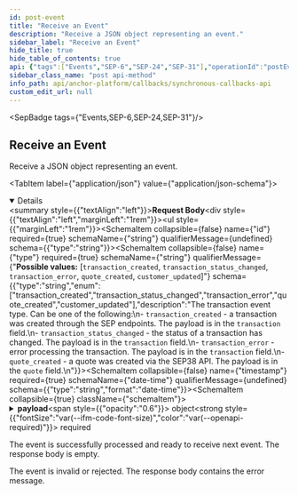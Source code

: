```yaml
---
id: post-event
title: "Receive an Event"
description: "Receive a JSON object representing an event."
sidebar_label: "Receive an Event"
hide_title: true
hide_table_of_contents: true
api: {"tags":["Events","SEP-6","SEP-24","SEP-31"],"operationId":"postEvent","description":"Receive a JSON object representing an event.\n","requestBody":{"content":{"application/json":{"schema":{"type":"object","properties":{"id":{"type":"string"},"type":{"type":"string","enum":["transaction_created","transaction_status_changed","transaction_error","quote_created","customer_updated"],"description":"The transaction event type. Can be one of the following:\n- `transaction_created` - a transaction was created through the SEP endpoints. The payload is in the `transaction` field.\n- `transaction_status_changed` - the status of a transaction has changed. The payload is in the `transaction` field.\n- `transaction_error` - error processing the transaction. The payload is in the `transaction` field.\n- `quote_created` - a quote was created via the SEP38 API. The payload is in the `quote` field.\n"},"timestamp":{"type":"string","format":"date-time"},"payload":{"type":"object","properties":{"transaction":{"oneOf":[{"type":"object","required":["id","sep","kind","status","amount_expected","destination_account","started_at"],"properties":{"id":{"type":"string"},"sep":{"type":"string","enum":["24"]},"kind":{"type":"string","enum":["deposit","withdrawal"]},"status":{"type":"string","description":"Possible status value for SEP-24 transactions","enum":["incomplete","completed","refunded","expired","error","pending_stellar","pending_external","pending_user_transfer_start","pending_user_transfer_complete","pending_anchor","pending_trust","pending_user","no_market","too_small","too_large"],"title":"StatusSEP24"},"amount_expected":{"type":"object","required":["amount","asset"],"properties":{"amount":{"type":"string"},"asset":{"type":"string"}},"title":"Amount"},"amount_in":{"type":"object","required":["amount","asset"],"properties":{"amount":{"type":"string"},"asset":{"type":"string"}},"title":"Amount"},"amount_out":{"type":"object","required":["amount","asset"],"properties":{"amount":{"type":"string"},"asset":{"type":"string"}},"title":"Amount"},"amount_fee":{"type":"object","required":["amount","asset"],"properties":{"amount":{"type":"string"},"asset":{"type":"string"}},"title":"Amount"},"quote_id":{"type":"string"},"started_at":{"type":"string","format":"date-time"},"updated_at":{"type":"string","format":"date-time"},"completed_at":{"type":"string","format":"date-time"},"transfer_received_at":{"type":"string","format":"date-time"},"message":{"type":"string"},"refunds":{"type":"object","properties":{"amount_refunded":{"type":"object","required":["amount","asset"],"properties":{"amount":{"type":"string"},"asset":{"type":"string"}},"title":"Amount"},"amount_fee":{"type":"object","required":["amount","asset"],"properties":{"amount":{"type":"string"},"asset":{"type":"string"}},"title":"Amount"},"payments":{"type":"array","items":{"type":"object","properties":{"id":{"type":"string"},"id_type":{"type":"string","enum":["stellar","external"]},"amount":{"type":"object","required":["amount","asset"],"properties":{"amount":{"type":"string"},"asset":{"type":"string"}},"title":"Amount"},"fee":{"type":"object","required":["amount","asset"],"properties":{"amount":{"type":"string"},"asset":{"type":"string"}},"title":"Amount"},"requested_at":{"type":"string","format":"date-time"},"refunded_at":{"type":"string","format":"date-time"}}}}},"title":"Refunds"},"stellar_transactions":{"type":"array","items":{"type":"object","required":["id","created_at","envelope","payments"],"properties":{"id":{"type":"string","description":"The ID of the transaction in the Stellar network."},"memo":{"type":"string","description":"The memo of the transaction in the Stellar network."},"memo_type":{"type":"string","description":"The memo type of the transaction in the Stellar network. Should be present if memo is not null.","enum":["text","hash","id"]},"created_at":{"type":"string","format":"date-time","description":"The time the transaction was registered in the Stellar network."},"envelope":{"type":"string","description":"The transaction envelope, containing all the transaction information."},"payments":{"type":"array","items":{"type":"object","required":["id","payment_type","source_account","destination_account","amount"],"properties":{"id":{"type":"string","description":"The ID of the payment in the Stellar Network."},"payment_type":{"type":"string","description":"The type of payment in the Stellar Network.","enum":["payment","path_payment"],"default":"payment"},"source_account":{"type":"string","description":"The account being debited in the Stellar Network."},"destination_account":{"type":"string","description":"The account being credited in the Stellar Network."},"amount":{"type":"object","required":["amount","asset"],"properties":{"amount":{"type":"string"},"asset":{"type":"string"}},"title":"Amount"}}}}},"title":"StellarTransaction"}},"source_account":{"type":"string"},"destination_account":{"type":"string"},"external_transaction_id":{"type":"string"},"memo":{"type":"string"},"memo_type":{"type":"string","description":"The memo type of the transaction in the Stellar network. Should be present if memo is not null.","enum":["text id hash"],"title":"MemoType"},"refund_memo":{"description":"if provided, this memo should be used for refund transactions","type":"string"},"refund_memo_type":{"type":"string","description":"The memo type of the transaction in the Stellar network. Should be present if memo is not null.","enum":["text id hash"],"title":"MemoType"}},"title":"TransactionSEP24"},{"type":"object","required":["id","sep","kind","status","started_at"],"properties":{"id":{"type":"string"},"sep":{"type":"string","enum":["31"]},"kind":{"type":"string","enum":["receive"]},"status":{"type":"string","description":"Possible status value for SEP-31 transactions","enum":["incomplete","completed","refunded","expired","error","pending_stellar","pending_external","pending_sender","pending_receiver","pending_transaction_info_update","pending_customer_info_update"],"title":"StatusSEP31"},"amount_expected":{"type":"object","required":["amount","asset"],"properties":{"amount":{"type":"string"},"asset":{"type":"string"}},"title":"Amount"},"amount_in":{"type":"object","required":["amount","asset"],"properties":{"amount":{"type":"string"},"asset":{"type":"string"}},"title":"Amount"},"amount_out":{"type":"object","required":["amount","asset"],"properties":{"amount":{"type":"string"},"asset":{"type":"string"}},"title":"Amount"},"amount_fee":{"type":"object","required":["amount","asset"],"properties":{"amount":{"type":"string"},"asset":{"type":"string"}},"title":"Amount"},"quote_id":{"type":"string"},"started_at":{"type":"string","format":"date-time"},"updated_at":{"type":"string","format":"date-time"},"completed_at":{"type":"string","format":"date-time"},"transfer_received_at":{"type":"string","format":"date-time"},"message":{"type":"string"},"refunds":{"type":"object","properties":{"amount_refunded":{"type":"object","required":["amount","asset"],"properties":{"amount":{"type":"string"},"asset":{"type":"string"}},"title":"Amount"},"amount_fee":{"type":"object","required":["amount","asset"],"properties":{"amount":{"type":"string"},"asset":{"type":"string"}},"title":"Amount"},"payments":{"type":"array","items":{"type":"object","properties":{"id":{"type":"string"},"id_type":{"type":"string","enum":["stellar","external"]},"amount":{"type":"object","required":["amount","asset"],"properties":{"amount":{"type":"string"},"asset":{"type":"string"}},"title":"Amount"},"fee":{"type":"object","required":["amount","asset"],"properties":{"amount":{"type":"string"},"asset":{"type":"string"}},"title":"Amount"},"requested_at":{"type":"string","format":"date-time"},"refunded_at":{"type":"string","format":"date-time"}}}}},"title":"Refunds"},"stellar_transactions":{"type":"array","items":{"type":"object","required":["id","created_at","envelope","payments"],"properties":{"id":{"type":"string","description":"The ID of the transaction in the Stellar network."},"memo":{"type":"string","description":"The memo of the transaction in the Stellar network."},"memo_type":{"type":"string","description":"The memo type of the transaction in the Stellar network. Should be present if memo is not null.","enum":["text","hash","id"]},"created_at":{"type":"string","format":"date-time","description":"The time the transaction was registered in the Stellar network."},"envelope":{"type":"string","description":"The transaction envelope, containing all the transaction information."},"payments":{"type":"array","items":{"type":"object","required":["id","payment_type","source_account","destination_account","amount"],"properties":{"id":{"type":"string","description":"The ID of the payment in the Stellar Network."},"payment_type":{"type":"string","description":"The type of payment in the Stellar Network.","enum":["payment","path_payment"],"default":"payment"},"source_account":{"type":"string","description":"The account being debited in the Stellar Network."},"destination_account":{"type":"string","description":"The account being credited in the Stellar Network."},"amount":{"type":"object","required":["amount","asset"],"properties":{"amount":{"type":"string"},"asset":{"type":"string"}},"title":"Amount"}}}}},"title":"StellarTransaction"}},"external_transaction_id":{"type":"string"},"customers":{"type":"object","description":"The Identification info of the sending and receiving customers. If they were created through [SEP-12](https://stellar.org/protocol/sep-12),\nthis object should contain the SEP-12 customer `id`. Otherwise, the `account` address of the customer.\n","properties":{"sender":{"type":"object","description":"StellarId's are objects that identify end-users and SEP-31 Sending Anchors, but not SEP-31 Receiving Anchors.\n\nFor a SEP-12 customer, the `id` field should be sufficient to fully identify the customer in the business' Backend.\n\nFor a SEP-31 Sending Anchor, the `account` and `memo` fields should be used.\n\nFor a SEP-6 Anchor, the `account` and `memo` fields should be used.\n","properties":{"id":{"type":"string","description":"The `id` of the customer registered through SEP-12."},"account":{"type":"string","description":"Either the Stellar account or Muxed account address of the on-chain entity."},"memo":{"type":"string","description":"The memo value identifying a customer with a shared account, where the shared account is `account`."}},"title":"StellarId"},"receiver":{"type":"object","description":"StellarId's are objects that identify end-users and SEP-31 Sending Anchors, but not SEP-31 Receiving Anchors.\n\nFor a SEP-12 customer, the `id` field should be sufficient to fully identify the customer in the business' Backend.\n\nFor a SEP-31 Sending Anchor, the `account` and `memo` fields should be used.\n\nFor a SEP-6 Anchor, the `account` and `memo` fields should be used.\n","properties":{"id":{"type":"string","description":"The `id` of the customer registered through SEP-12."},"account":{"type":"string","description":"Either the Stellar account or Muxed account address of the on-chain entity."},"memo":{"type":"string","description":"The memo value identifying a customer with a shared account, where the shared account is `account`."}},"title":"StellarId"}}},"creator":{"type":"object","description":"StellarId's are objects that identify end-users and SEP-31 Sending Anchors, but not SEP-31 Receiving Anchors.\n\nFor a SEP-12 customer, the `id` field should be sufficient to fully identify the customer in the business' Backend.\n\nFor a SEP-31 Sending Anchor, the `account` and `memo` fields should be used.\n\nFor a SEP-6 Anchor, the `account` and `memo` fields should be used.\n","properties":{"id":{"type":"string","description":"The `id` of the customer registered through SEP-12."},"account":{"type":"string","description":"Either the Stellar account or Muxed account address of the on-chain entity."},"memo":{"type":"string","description":"The memo value identifying a customer with a shared account, where the shared account is `account`."}},"title":"StellarId"}},"title":"TransactionSEP31"}]},"quote":{"type":"object","properties":{"id":{"type":"string"},"sell_amount":{"type":"string"},"sell_asset":{"type":"string"},"buy_amount":{"type":"string"},"buy_asset":{"type":"string"},"expires_at":{"type":"string","format":"date-time"},"price":{"type":"string"},"total_price":{"type":"string"},"creator":{"type":"object","description":"StellarId's are objects that identify end-users and SEP-31 Sending Anchors, but not SEP-31 Receiving Anchors.\n\nFor a SEP-12 customer, the `id` field should be sufficient to fully identify the customer in the business' Backend.\n\nFor a SEP-31 Sending Anchor, the `account` and `memo` fields should be used.\n\nFor a SEP-6 Anchor, the `account` and `memo` fields should be used.\n","properties":{"id":{"type":"string","description":"The `id` of the customer registered through SEP-12."},"account":{"type":"string","description":"Either the Stellar account or Muxed account address of the on-chain entity."},"memo":{"type":"string","description":"The memo value identifying a customer with a shared account, where the shared account is `account`."}},"title":"StellarId"},"transaction_id":{"type":"string"},"created_at":{"type":"string","format":"date-time"}},"title":"Quote"},"customer":{"type":"object","properties":{"id":{"type":"string"}},"title":"Customer"}}}},"required":["id","type","payload","timestamp"],"title":"Event"}}}},"responses":{"200":{"description":"The event is successfully processed and ready to receive next event. The response body is empty."},"400":{"description":"The event is invalid or rejected. The response body contains the error message."}},"method":"post","path":"/event","jsonRequestBodyExample":{"id":"string","type":"transaction_created","timestamp":"2023-11-29T20:10:08.017Z","payload":{"transaction":{"id":"string","sep":"24","kind":"deposit","status":"incomplete","amount_expected":{"amount":"string","asset":"string"},"amount_in":{"amount":"string","asset":"string"},"amount_out":{"amount":"string","asset":"string"},"amount_fee":{"amount":"string","asset":"string"},"quote_id":"string","started_at":"2023-11-29T20:10:08.018Z","updated_at":"2023-11-29T20:10:08.018Z","completed_at":"2023-11-29T20:10:08.018Z","transfer_received_at":"2023-11-29T20:10:08.018Z","message":"string","refunds":{"amount_refunded":{"amount":"string","asset":"string"},"amount_fee":{"amount":"string","asset":"string"},"payments":[{"id":"string","id_type":"stellar","amount":{"amount":"string","asset":"string"},"fee":{"amount":"string","asset":"string"},"requested_at":"2023-11-29T20:10:08.018Z","refunded_at":"2023-11-29T20:10:08.018Z"}]},"stellar_transactions":[{"id":"string","memo":"string","memo_type":"text","created_at":"2023-11-29T20:10:08.018Z","envelope":"string","payments":[{"id":"string","payment_type":"payment","source_account":"string","destination_account":"string","amount":{"amount":"string","asset":"string"}}]}],"source_account":"string","destination_account":"string","external_transaction_id":"string","memo":"string","memo_type":"text id hash","refund_memo":"string","refund_memo_type":"text id hash"},"quote":{"id":"string","sell_amount":"string","sell_asset":"string","buy_amount":"string","buy_asset":"string","expires_at":"2023-11-29T20:10:08.018Z","price":"string","total_price":"string","creator":{"id":"string","account":"string","memo":"string"},"transaction_id":"string","created_at":"2023-11-29T20:10:08.018Z"},"customer":{"id":"string"}}},"info":{"version":"2.0.0","description":"The Synchronous Callbacks API specification for the Stellar Anchor Platform project.\n\nThe Synchronous Callbacks API defines requests made by the Platform while it is processing a request from a client application. The\nanchor's responses to these requests affect the Platform responses to the client application.\n","title":"Synchronous Callbacks API"},"postman":{"name":"Receive an Event","description":{"content":"Receive a JSON object representing an event.\n","type":"text/plain"},"url":{"path":["event"],"host":["{{baseUrl}}"],"query":[],"variable":[]},"header":[{"key":"Content-Type","value":"application/json"}],"method":"POST","body":{"mode":"raw","raw":"\"\"","options":{"raw":{"language":"json"}}}}}
sidebar_class_name: "post api-method"
info_path: api/anchor-platform/callbacks/synchronous-callbacks-api
custom_edit_url: null
---
```



<SepBadge tags={"Events,SEP-6,SEP-24,SEP-31"}/>


## Receive an Event



Receive a JSON object representing an event.


<MimeTabs><TabItem label={"application/json"} value={"application/json-schema"}><details style={{}} data-collapsed={false} open={true}><summary style={{"textAlign":"left"}}><strong>Request Body</strong></summary><div style={{"textAlign":"left","marginLeft":"1rem"}}></div><ul style={{"marginLeft":"1rem"}}><SchemaItem collapsible={false} name={"id"} required={true} schemaName={"string"} qualifierMessage={undefined} schema={{"type":"string"}}></SchemaItem><SchemaItem collapsible={false} name={"type"} required={true} schemaName={"string"} qualifierMessage={"**Possible values:** [`transaction_created`, `transaction_status_changed`, `transaction_error`, `quote_created`, `customer_updated`]"} schema={{"type":"string","enum":["transaction_created","transaction_status_changed","transaction_error","quote_created","customer_updated"],"description":"The transaction event type. Can be one of the following:\n- `transaction_created` - a transaction was created through the SEP endpoints. The payload is in the `transaction` field.\n- `transaction_status_changed` - the status of a transaction has changed. The payload is in the `transaction` field.\n- `transaction_error` - error processing the transaction. The payload is in the `transaction` field.\n- `quote_created` - a quote was created via the SEP38 API. The payload is in the `quote` field.\n"}}></SchemaItem><SchemaItem collapsible={false} name={"timestamp"} required={true} schemaName={"date-time"} qualifierMessage={undefined} schema={{"type":"string","format":"date-time"}}></SchemaItem><SchemaItem collapsible={true} className={"schemaItem"}><details style={{}}><summary style={{}}><strong>payload</strong><span style={{"opacity":"0.6"}}> object</span><strong style={{"fontSize":"var(--ifm-code-font-size)","color":"var(--openapi-required)"}}> required</strong></summary><div style={{"marginLeft":"1rem"}}><SchemaItem collapsible={true} className={"schemaItem"}><details style={{}}><summary style={{}}><strong>transaction</strong><span style={{"opacity":"0.6"}}> object</span></summary><div style={{"marginLeft":"1rem"}}><li><span className={"badge badge--info"}>oneOf</span><SchemaTabs><TabItem label={"TransactionSEP24"} value={"0-item-properties"}><SchemaItem collapsible={false} name={"id"} required={true} schemaName={"string"} qualifierMessage={undefined} schema={{"type":"string"}}></SchemaItem><SchemaItem collapsible={false} name={"sep"} required={true} schemaName={"string"} qualifierMessage={"**Possible values:** [`24`]"} schema={{"type":"string","enum":["24"]}}></SchemaItem><SchemaItem collapsible={false} name={"kind"} required={true} schemaName={"string"} qualifierMessage={"**Possible values:** [`deposit`, `withdrawal`]"} schema={{"type":"string","enum":["deposit","withdrawal"]}}></SchemaItem><SchemaItem collapsible={false} name={"status"} required={true} schemaName={"StatusSEP24"} qualifierMessage={"**Possible values:** [`incomplete`, `completed`, `refunded`, `expired`, `error`, `pending_stellar`, `pending_external`, `pending_user_transfer_start`, `pending_user_transfer_complete`, `pending_anchor`, `pending_trust`, `pending_user`, `no_market`, `too_small`, `too_large`]"} schema={{"type":"string","description":"Possible status value for SEP-24 transactions","enum":["incomplete","completed","refunded","expired","error","pending_stellar","pending_external","pending_user_transfer_start","pending_user_transfer_complete","pending_anchor","pending_trust","pending_user","no_market","too_small","too_large"],"title":"StatusSEP24"}}></SchemaItem><SchemaItem collapsible={true} className={"schemaItem"}><details style={{}}><summary style={{}}><strong>amount_expected</strong><span style={{"opacity":"0.6"}}> object</span><strong style={{"fontSize":"var(--ifm-code-font-size)","color":"var(--openapi-required)"}}> required</strong></summary><div style={{"marginLeft":"1rem"}}><SchemaItem collapsible={false} name={"amount"} required={true} schemaName={"string"} qualifierMessage={undefined} schema={{"type":"string"}}></SchemaItem><SchemaItem collapsible={false} name={"asset"} required={true} schemaName={"string"} qualifierMessage={undefined} schema={{"type":"string"}}></SchemaItem></div></details></SchemaItem><SchemaItem collapsible={true} className={"schemaItem"}><details style={{}}><summary style={{}}><strong>amount_in</strong><span style={{"opacity":"0.6"}}> object</span></summary><div style={{"marginLeft":"1rem"}}><SchemaItem collapsible={false} name={"amount"} required={true} schemaName={"string"} qualifierMessage={undefined} schema={{"type":"string"}}></SchemaItem><SchemaItem collapsible={false} name={"asset"} required={true} schemaName={"string"} qualifierMessage={undefined} schema={{"type":"string"}}></SchemaItem></div></details></SchemaItem><SchemaItem collapsible={true} className={"schemaItem"}><details style={{}}><summary style={{}}><strong>amount_out</strong><span style={{"opacity":"0.6"}}> object</span></summary><div style={{"marginLeft":"1rem"}}><SchemaItem collapsible={false} name={"amount"} required={true} schemaName={"string"} qualifierMessage={undefined} schema={{"type":"string"}}></SchemaItem><SchemaItem collapsible={false} name={"asset"} required={true} schemaName={"string"} qualifierMessage={undefined} schema={{"type":"string"}}></SchemaItem></div></details></SchemaItem><SchemaItem collapsible={true} className={"schemaItem"}><details style={{}}><summary style={{}}><strong>amount_fee</strong><span style={{"opacity":"0.6"}}> object</span></summary><div style={{"marginLeft":"1rem"}}><SchemaItem collapsible={false} name={"amount"} required={true} schemaName={"string"} qualifierMessage={undefined} schema={{"type":"string"}}></SchemaItem><SchemaItem collapsible={false} name={"asset"} required={true} schemaName={"string"} qualifierMessage={undefined} schema={{"type":"string"}}></SchemaItem></div></details></SchemaItem><SchemaItem collapsible={false} name={"quote_id"} required={false} schemaName={"string"} qualifierMessage={undefined} schema={{"type":"string"}}></SchemaItem><SchemaItem collapsible={false} name={"started_at"} required={true} schemaName={"date-time"} qualifierMessage={undefined} schema={{"type":"string","format":"date-time"}}></SchemaItem><SchemaItem collapsible={false} name={"updated_at"} required={false} schemaName={"date-time"} qualifierMessage={undefined} schema={{"type":"string","format":"date-time"}}></SchemaItem><SchemaItem collapsible={false} name={"completed_at"} required={false} schemaName={"date-time"} qualifierMessage={undefined} schema={{"type":"string","format":"date-time"}}></SchemaItem><SchemaItem collapsible={false} name={"transfer_received_at"} required={false} schemaName={"date-time"} qualifierMessage={undefined} schema={{"type":"string","format":"date-time"}}></SchemaItem><SchemaItem collapsible={false} name={"message"} required={false} schemaName={"string"} qualifierMessage={undefined} schema={{"type":"string"}}></SchemaItem><SchemaItem collapsible={true} className={"schemaItem"}><details style={{}}><summary style={{}}><strong>refunds</strong><span style={{"opacity":"0.6"}}> object</span></summary><div style={{"marginLeft":"1rem"}}><SchemaItem collapsible={true} className={"schemaItem"}><details style={{}}><summary style={{}}><strong>amount_refunded</strong><span style={{"opacity":"0.6"}}> object</span></summary><div style={{"marginLeft":"1rem"}}><SchemaItem collapsible={false} name={"amount"} required={true} schemaName={"string"} qualifierMessage={undefined} schema={{"type":"string"}}></SchemaItem><SchemaItem collapsible={false} name={"asset"} required={true} schemaName={"string"} qualifierMessage={undefined} schema={{"type":"string"}}></SchemaItem></div></details></SchemaItem><SchemaItem collapsible={true} className={"schemaItem"}><details style={{}}><summary style={{}}><strong>amount_fee</strong><span style={{"opacity":"0.6"}}> object</span></summary><div style={{"marginLeft":"1rem"}}><SchemaItem collapsible={false} name={"amount"} required={true} schemaName={"string"} qualifierMessage={undefined} schema={{"type":"string"}}></SchemaItem><SchemaItem collapsible={false} name={"asset"} required={true} schemaName={"string"} qualifierMessage={undefined} schema={{"type":"string"}}></SchemaItem></div></details></SchemaItem><SchemaItem collapsible={true} className={"schemaItem"}><details style={{}}><summary style={{}}><strong>payments</strong><span style={{"opacity":"0.6"}}> object[]</span></summary><div style={{"marginLeft":"1rem"}}><li><div style={{"fontSize":"var(--ifm-code-font-size)","opacity":"0.6","marginLeft":"-.5rem","paddingBottom":".5rem"}}>Array [</div></li><SchemaItem collapsible={false} name={"id"} required={false} schemaName={"string"} qualifierMessage={undefined} schema={{"type":"string"}}></SchemaItem><SchemaItem collapsible={false} name={"id_type"} required={false} schemaName={"string"} qualifierMessage={"**Possible values:** [`stellar`, `external`]"} schema={{"type":"string","enum":["stellar","external"]}}></SchemaItem><SchemaItem collapsible={true} className={"schemaItem"}><details style={{}}><summary style={{}}><strong>amount</strong><span style={{"opacity":"0.6"}}> object</span></summary><div style={{"marginLeft":"1rem"}}><SchemaItem collapsible={false} name={"amount"} required={true} schemaName={"string"} qualifierMessage={undefined} schema={{"type":"string"}}></SchemaItem><SchemaItem collapsible={false} name={"asset"} required={true} schemaName={"string"} qualifierMessage={undefined} schema={{"type":"string"}}></SchemaItem></div></details></SchemaItem><SchemaItem collapsible={true} className={"schemaItem"}><details style={{}}><summary style={{}}><strong>fee</strong><span style={{"opacity":"0.6"}}> object</span></summary><div style={{"marginLeft":"1rem"}}><SchemaItem collapsible={false} name={"amount"} required={true} schemaName={"string"} qualifierMessage={undefined} schema={{"type":"string"}}></SchemaItem><SchemaItem collapsible={false} name={"asset"} required={true} schemaName={"string"} qualifierMessage={undefined} schema={{"type":"string"}}></SchemaItem></div></details></SchemaItem><SchemaItem collapsible={false} name={"requested_at"} required={false} schemaName={"date-time"} qualifierMessage={undefined} schema={{"type":"string","format":"date-time"}}></SchemaItem><SchemaItem collapsible={false} name={"refunded_at"} required={false} schemaName={"date-time"} qualifierMessage={undefined} schema={{"type":"string","format":"date-time"}}></SchemaItem><li><div style={{"fontSize":"var(--ifm-code-font-size)","opacity":"0.6","marginLeft":"-.5rem"}}>]</div></li></div></details></SchemaItem></div></details></SchemaItem><SchemaItem collapsible={true} className={"schemaItem"}><details style={{}}><summary style={{}}><strong>stellar_transactions</strong><span style={{"opacity":"0.6"}}> object[]</span></summary><div style={{"marginLeft":"1rem"}}><li><div style={{"fontSize":"var(--ifm-code-font-size)","opacity":"0.6","marginLeft":"-.5rem","paddingBottom":".5rem"}}>Array [</div></li><SchemaItem collapsible={false} name={"id"} required={true} schemaName={"string"} qualifierMessage={undefined} schema={{"type":"string","description":"The ID of the transaction in the Stellar network."}}></SchemaItem><SchemaItem collapsible={false} name={"memo"} required={false} schemaName={"string"} qualifierMessage={undefined} schema={{"type":"string","description":"The memo of the transaction in the Stellar network."}}></SchemaItem><SchemaItem collapsible={false} name={"memo_type"} required={false} schemaName={"string"} qualifierMessage={"**Possible values:** [`text`, `hash`, `id`]"} schema={{"type":"string","description":"The memo type of the transaction in the Stellar network. Should be present if memo is not null.","enum":["text","hash","id"]}}></SchemaItem><SchemaItem collapsible={false} name={"created_at"} required={true} schemaName={"date-time"} qualifierMessage={undefined} schema={{"type":"string","format":"date-time","description":"The time the transaction was registered in the Stellar network."}}></SchemaItem><SchemaItem collapsible={false} name={"envelope"} required={true} schemaName={"string"} qualifierMessage={undefined} schema={{"type":"string","description":"The transaction envelope, containing all the transaction information."}}></SchemaItem><SchemaItem collapsible={true} className={"schemaItem"}><details style={{}}><summary style={{}}><strong>payments</strong><span style={{"opacity":"0.6"}}> object[]</span><strong style={{"fontSize":"var(--ifm-code-font-size)","color":"var(--openapi-required)"}}> required</strong></summary><div style={{"marginLeft":"1rem"}}><li><div style={{"fontSize":"var(--ifm-code-font-size)","opacity":"0.6","marginLeft":"-.5rem","paddingBottom":".5rem"}}>Array [</div></li><SchemaItem collapsible={false} name={"id"} required={true} schemaName={"string"} qualifierMessage={undefined} schema={{"type":"string","description":"The ID of the payment in the Stellar Network."}}></SchemaItem><SchemaItem collapsible={false} name={"payment_type"} required={true} schemaName={"string"} qualifierMessage={"**Possible values:** [`payment`, `path_payment`]"} schema={{"type":"string","description":"The type of payment in the Stellar Network.","enum":["payment","path_payment"],"default":"payment"}}></SchemaItem><SchemaItem collapsible={false} name={"source_account"} required={true} schemaName={"string"} qualifierMessage={undefined} schema={{"type":"string","description":"The account being debited in the Stellar Network."}}></SchemaItem><SchemaItem collapsible={false} name={"destination_account"} required={true} schemaName={"string"} qualifierMessage={undefined} schema={{"type":"string","description":"The account being credited in the Stellar Network."}}></SchemaItem><SchemaItem collapsible={true} className={"schemaItem"}><details style={{}}><summary style={{}}><strong>amount</strong><span style={{"opacity":"0.6"}}> object</span><strong style={{"fontSize":"var(--ifm-code-font-size)","color":"var(--openapi-required)"}}> required</strong></summary><div style={{"marginLeft":"1rem"}}><SchemaItem collapsible={false} name={"amount"} required={true} schemaName={"string"} qualifierMessage={undefined} schema={{"type":"string"}}></SchemaItem><SchemaItem collapsible={false} name={"asset"} required={true} schemaName={"string"} qualifierMessage={undefined} schema={{"type":"string"}}></SchemaItem></div></details></SchemaItem><li><div style={{"fontSize":"var(--ifm-code-font-size)","opacity":"0.6","marginLeft":"-.5rem"}}>]</div></li></div></details></SchemaItem><li><div style={{"fontSize":"var(--ifm-code-font-size)","opacity":"0.6","marginLeft":"-.5rem"}}>]</div></li></div></details></SchemaItem><SchemaItem collapsible={false} name={"source_account"} required={false} schemaName={"string"} qualifierMessage={undefined} schema={{"type":"string"}}></SchemaItem><SchemaItem collapsible={false} name={"destination_account"} required={true} schemaName={"string"} qualifierMessage={undefined} schema={{"type":"string"}}></SchemaItem><SchemaItem collapsible={false} name={"external_transaction_id"} required={false} schemaName={"string"} qualifierMessage={undefined} schema={{"type":"string"}}></SchemaItem><SchemaItem collapsible={false} name={"memo"} required={false} schemaName={"string"} qualifierMessage={undefined} schema={{"type":"string"}}></SchemaItem><SchemaItem collapsible={false} name={"memo_type"} required={false} schemaName={"MemoType"} qualifierMessage={"**Possible values:** [`text id hash`]"} schema={{"type":"string","description":"The memo type of the transaction in the Stellar network. Should be present if memo is not null.","enum":["text id hash"],"title":"MemoType"}}></SchemaItem><SchemaItem collapsible={false} name={"refund_memo"} required={false} schemaName={"string"} qualifierMessage={undefined} schema={{"description":"if provided, this memo should be used for refund transactions","type":"string"}}></SchemaItem><SchemaItem collapsible={false} name={"refund_memo_type"} required={false} schemaName={"MemoType"} qualifierMessage={"**Possible values:** [`text id hash`]"} schema={{"type":"string","description":"The memo type of the transaction in the Stellar network. Should be present if memo is not null.","enum":["text id hash"],"title":"MemoType"}}></SchemaItem></TabItem><TabItem label={"TransactionSEP31"} value={"1-item-properties"}><SchemaItem collapsible={false} name={"id"} required={true} schemaName={"string"} qualifierMessage={undefined} schema={{"type":"string"}}></SchemaItem><SchemaItem collapsible={false} name={"sep"} required={true} schemaName={"string"} qualifierMessage={"**Possible values:** [`31`]"} schema={{"type":"string","enum":["31"]}}></SchemaItem><SchemaItem collapsible={false} name={"kind"} required={true} schemaName={"string"} qualifierMessage={"**Possible values:** [`receive`]"} schema={{"type":"string","enum":["receive"]}}></SchemaItem><SchemaItem collapsible={false} name={"status"} required={true} schemaName={"StatusSEP31"} qualifierMessage={"**Possible values:** [`incomplete`, `completed`, `refunded`, `expired`, `error`, `pending_stellar`, `pending_external`, `pending_sender`, `pending_receiver`, `pending_transaction_info_update`, `pending_customer_info_update`]"} schema={{"type":"string","description":"Possible status value for SEP-31 transactions","enum":["incomplete","completed","refunded","expired","error","pending_stellar","pending_external","pending_sender","pending_receiver","pending_transaction_info_update","pending_customer_info_update"],"title":"StatusSEP31"}}></SchemaItem><SchemaItem collapsible={true} className={"schemaItem"}><details style={{}}><summary style={{}}><strong>amount_expected</strong><span style={{"opacity":"0.6"}}> object</span></summary><div style={{"marginLeft":"1rem"}}><SchemaItem collapsible={false} name={"amount"} required={true} schemaName={"string"} qualifierMessage={undefined} schema={{"type":"string"}}></SchemaItem><SchemaItem collapsible={false} name={"asset"} required={true} schemaName={"string"} qualifierMessage={undefined} schema={{"type":"string"}}></SchemaItem></div></details></SchemaItem><SchemaItem collapsible={true} className={"schemaItem"}><details style={{}}><summary style={{}}><strong>amount_in</strong><span style={{"opacity":"0.6"}}> object</span></summary><div style={{"marginLeft":"1rem"}}><SchemaItem collapsible={false} name={"amount"} required={true} schemaName={"string"} qualifierMessage={undefined} schema={{"type":"string"}}></SchemaItem><SchemaItem collapsible={false} name={"asset"} required={true} schemaName={"string"} qualifierMessage={undefined} schema={{"type":"string"}}></SchemaItem></div></details></SchemaItem><SchemaItem collapsible={true} className={"schemaItem"}><details style={{}}><summary style={{}}><strong>amount_out</strong><span style={{"opacity":"0.6"}}> object</span></summary><div style={{"marginLeft":"1rem"}}><SchemaItem collapsible={false} name={"amount"} required={true} schemaName={"string"} qualifierMessage={undefined} schema={{"type":"string"}}></SchemaItem><SchemaItem collapsible={false} name={"asset"} required={true} schemaName={"string"} qualifierMessage={undefined} schema={{"type":"string"}}></SchemaItem></div></details></SchemaItem><SchemaItem collapsible={true} className={"schemaItem"}><details style={{}}><summary style={{}}><strong>amount_fee</strong><span style={{"opacity":"0.6"}}> object</span></summary><div style={{"marginLeft":"1rem"}}><SchemaItem collapsible={false} name={"amount"} required={true} schemaName={"string"} qualifierMessage={undefined} schema={{"type":"string"}}></SchemaItem><SchemaItem collapsible={false} name={"asset"} required={true} schemaName={"string"} qualifierMessage={undefined} schema={{"type":"string"}}></SchemaItem></div></details></SchemaItem><SchemaItem collapsible={false} name={"quote_id"} required={false} schemaName={"string"} qualifierMessage={undefined} schema={{"type":"string"}}></SchemaItem><SchemaItem collapsible={false} name={"started_at"} required={true} schemaName={"date-time"} qualifierMessage={undefined} schema={{"type":"string","format":"date-time"}}></SchemaItem><SchemaItem collapsible={false} name={"updated_at"} required={false} schemaName={"date-time"} qualifierMessage={undefined} schema={{"type":"string","format":"date-time"}}></SchemaItem><SchemaItem collapsible={false} name={"completed_at"} required={false} schemaName={"date-time"} qualifierMessage={undefined} schema={{"type":"string","format":"date-time"}}></SchemaItem><SchemaItem collapsible={false} name={"transfer_received_at"} required={false} schemaName={"date-time"} qualifierMessage={undefined} schema={{"type":"string","format":"date-time"}}></SchemaItem><SchemaItem collapsible={false} name={"message"} required={false} schemaName={"string"} qualifierMessage={undefined} schema={{"type":"string"}}></SchemaItem><SchemaItem collapsible={true} className={"schemaItem"}><details style={{}}><summary style={{}}><strong>refunds</strong><span style={{"opacity":"0.6"}}> object</span></summary><div style={{"marginLeft":"1rem"}}><SchemaItem collapsible={true} className={"schemaItem"}><details style={{}}><summary style={{}}><strong>amount_refunded</strong><span style={{"opacity":"0.6"}}> object</span></summary><div style={{"marginLeft":"1rem"}}><SchemaItem collapsible={false} name={"amount"} required={true} schemaName={"string"} qualifierMessage={undefined} schema={{"type":"string"}}></SchemaItem><SchemaItem collapsible={false} name={"asset"} required={true} schemaName={"string"} qualifierMessage={undefined} schema={{"type":"string"}}></SchemaItem></div></details></SchemaItem><SchemaItem collapsible={true} className={"schemaItem"}><details style={{}}><summary style={{}}><strong>amount_fee</strong><span style={{"opacity":"0.6"}}> object</span></summary><div style={{"marginLeft":"1rem"}}><SchemaItem collapsible={false} name={"amount"} required={true} schemaName={"string"} qualifierMessage={undefined} schema={{"type":"string"}}></SchemaItem><SchemaItem collapsible={false} name={"asset"} required={true} schemaName={"string"} qualifierMessage={undefined} schema={{"type":"string"}}></SchemaItem></div></details></SchemaItem><SchemaItem collapsible={true} className={"schemaItem"}><details style={{}}><summary style={{}}><strong>payments</strong><span style={{"opacity":"0.6"}}> object[]</span></summary><div style={{"marginLeft":"1rem"}}><li><div style={{"fontSize":"var(--ifm-code-font-size)","opacity":"0.6","marginLeft":"-.5rem","paddingBottom":".5rem"}}>Array [</div></li><SchemaItem collapsible={false} name={"id"} required={false} schemaName={"string"} qualifierMessage={undefined} schema={{"type":"string"}}></SchemaItem><SchemaItem collapsible={false} name={"id_type"} required={false} schemaName={"string"} qualifierMessage={"**Possible values:** [`stellar`, `external`]"} schema={{"type":"string","enum":["stellar","external"]}}></SchemaItem><SchemaItem collapsible={true} className={"schemaItem"}><details style={{}}><summary style={{}}><strong>amount</strong><span style={{"opacity":"0.6"}}> object</span></summary><div style={{"marginLeft":"1rem"}}><SchemaItem collapsible={false} name={"amount"} required={true} schemaName={"string"} qualifierMessage={undefined} schema={{"type":"string"}}></SchemaItem><SchemaItem collapsible={false} name={"asset"} required={true} schemaName={"string"} qualifierMessage={undefined} schema={{"type":"string"}}></SchemaItem></div></details></SchemaItem><SchemaItem collapsible={true} className={"schemaItem"}><details style={{}}><summary style={{}}><strong>fee</strong><span style={{"opacity":"0.6"}}> object</span></summary><div style={{"marginLeft":"1rem"}}><SchemaItem collapsible={false} name={"amount"} required={true} schemaName={"string"} qualifierMessage={undefined} schema={{"type":"string"}}></SchemaItem><SchemaItem collapsible={false} name={"asset"} required={true} schemaName={"string"} qualifierMessage={undefined} schema={{"type":"string"}}></SchemaItem></div></details></SchemaItem><SchemaItem collapsible={false} name={"requested_at"} required={false} schemaName={"date-time"} qualifierMessage={undefined} schema={{"type":"string","format":"date-time"}}></SchemaItem><SchemaItem collapsible={false} name={"refunded_at"} required={false} schemaName={"date-time"} qualifierMessage={undefined} schema={{"type":"string","format":"date-time"}}></SchemaItem><li><div style={{"fontSize":"var(--ifm-code-font-size)","opacity":"0.6","marginLeft":"-.5rem"}}>]</div></li></div></details></SchemaItem></div></details></SchemaItem><SchemaItem collapsible={true} className={"schemaItem"}><details style={{}}><summary style={{}}><strong>stellar_transactions</strong><span style={{"opacity":"0.6"}}> object[]</span></summary><div style={{"marginLeft":"1rem"}}><li><div style={{"fontSize":"var(--ifm-code-font-size)","opacity":"0.6","marginLeft":"-.5rem","paddingBottom":".5rem"}}>Array [</div></li><SchemaItem collapsible={false} name={"id"} required={true} schemaName={"string"} qualifierMessage={undefined} schema={{"type":"string","description":"The ID of the transaction in the Stellar network."}}></SchemaItem><SchemaItem collapsible={false} name={"memo"} required={false} schemaName={"string"} qualifierMessage={undefined} schema={{"type":"string","description":"The memo of the transaction in the Stellar network."}}></SchemaItem><SchemaItem collapsible={false} name={"memo_type"} required={false} schemaName={"string"} qualifierMessage={"**Possible values:** [`text`, `hash`, `id`]"} schema={{"type":"string","description":"The memo type of the transaction in the Stellar network. Should be present if memo is not null.","enum":["text","hash","id"]}}></SchemaItem><SchemaItem collapsible={false} name={"created_at"} required={true} schemaName={"date-time"} qualifierMessage={undefined} schema={{"type":"string","format":"date-time","description":"The time the transaction was registered in the Stellar network."}}></SchemaItem><SchemaItem collapsible={false} name={"envelope"} required={true} schemaName={"string"} qualifierMessage={undefined} schema={{"type":"string","description":"The transaction envelope, containing all the transaction information."}}></SchemaItem><SchemaItem collapsible={true} className={"schemaItem"}><details style={{}}><summary style={{}}><strong>payments</strong><span style={{"opacity":"0.6"}}> object[]</span><strong style={{"fontSize":"var(--ifm-code-font-size)","color":"var(--openapi-required)"}}> required</strong></summary><div style={{"marginLeft":"1rem"}}><li><div style={{"fontSize":"var(--ifm-code-font-size)","opacity":"0.6","marginLeft":"-.5rem","paddingBottom":".5rem"}}>Array [</div></li><SchemaItem collapsible={false} name={"id"} required={true} schemaName={"string"} qualifierMessage={undefined} schema={{"type":"string","description":"The ID of the payment in the Stellar Network."}}></SchemaItem><SchemaItem collapsible={false} name={"payment_type"} required={true} schemaName={"string"} qualifierMessage={"**Possible values:** [`payment`, `path_payment`]"} schema={{"type":"string","description":"The type of payment in the Stellar Network.","enum":["payment","path_payment"],"default":"payment"}}></SchemaItem><SchemaItem collapsible={false} name={"source_account"} required={true} schemaName={"string"} qualifierMessage={undefined} schema={{"type":"string","description":"The account being debited in the Stellar Network."}}></SchemaItem><SchemaItem collapsible={false} name={"destination_account"} required={true} schemaName={"string"} qualifierMessage={undefined} schema={{"type":"string","description":"The account being credited in the Stellar Network."}}></SchemaItem><SchemaItem collapsible={true} className={"schemaItem"}><details style={{}}><summary style={{}}><strong>amount</strong><span style={{"opacity":"0.6"}}> object</span><strong style={{"fontSize":"var(--ifm-code-font-size)","color":"var(--openapi-required)"}}> required</strong></summary><div style={{"marginLeft":"1rem"}}><SchemaItem collapsible={false} name={"amount"} required={true} schemaName={"string"} qualifierMessage={undefined} schema={{"type":"string"}}></SchemaItem><SchemaItem collapsible={false} name={"asset"} required={true} schemaName={"string"} qualifierMessage={undefined} schema={{"type":"string"}}></SchemaItem></div></details></SchemaItem><li><div style={{"fontSize":"var(--ifm-code-font-size)","opacity":"0.6","marginLeft":"-.5rem"}}>]</div></li></div></details></SchemaItem><li><div style={{"fontSize":"var(--ifm-code-font-size)","opacity":"0.6","marginLeft":"-.5rem"}}>]</div></li></div></details></SchemaItem><SchemaItem collapsible={false} name={"external_transaction_id"} required={false} schemaName={"string"} qualifierMessage={undefined} schema={{"type":"string"}}></SchemaItem><SchemaItem collapsible={true} className={"schemaItem"}><details style={{}}><summary style={{}}><strong>customers</strong><span style={{"opacity":"0.6"}}> object</span></summary><div style={{"marginLeft":"1rem"}}><div style={{"marginTop":".5rem","marginBottom":".5rem"}}>

The Identification info of the sending and receiving customers. If they were created through [SEP-12](https://stellar.org/protocol/sep-12),
this object should contain the SEP-12 customer `id`. Otherwise, the `account` address of the customer.


</div><SchemaItem collapsible={true} className={"schemaItem"}><details style={{}}><summary style={{}}><strong>sender</strong><span style={{"opacity":"0.6"}}> object</span></summary><div style={{"marginLeft":"1rem"}}><div style={{"marginTop":".5rem","marginBottom":".5rem"}}>

StellarId's are objects that identify end-users and SEP-31 Sending Anchors, but not SEP-31 Receiving Anchors.

For a SEP-12 customer, the `id` field should be sufficient to fully identify the customer in the business' Backend.

For a SEP-31 Sending Anchor, the `account` and `memo` fields should be used.

For a SEP-6 Anchor, the `account` and `memo` fields should be used.


</div><SchemaItem collapsible={false} name={"id"} required={false} schemaName={"string"} qualifierMessage={undefined} schema={{"type":"string","description":"The `id` of the customer registered through SEP-12."}}></SchemaItem><SchemaItem collapsible={false} name={"account"} required={false} schemaName={"string"} qualifierMessage={undefined} schema={{"type":"string","description":"Either the Stellar account or Muxed account address of the on-chain entity."}}></SchemaItem><SchemaItem collapsible={false} name={"memo"} required={false} schemaName={"string"} qualifierMessage={undefined} schema={{"type":"string","description":"The memo value identifying a customer with a shared account, where the shared account is `account`."}}></SchemaItem></div></details></SchemaItem><SchemaItem collapsible={true} className={"schemaItem"}><details style={{}}><summary style={{}}><strong>receiver</strong><span style={{"opacity":"0.6"}}> object</span></summary><div style={{"marginLeft":"1rem"}}><div style={{"marginTop":".5rem","marginBottom":".5rem"}}>

StellarId's are objects that identify end-users and SEP-31 Sending Anchors, but not SEP-31 Receiving Anchors.

For a SEP-12 customer, the `id` field should be sufficient to fully identify the customer in the business' Backend.

For a SEP-31 Sending Anchor, the `account` and `memo` fields should be used.

For a SEP-6 Anchor, the `account` and `memo` fields should be used.


</div><SchemaItem collapsible={false} name={"id"} required={false} schemaName={"string"} qualifierMessage={undefined} schema={{"type":"string","description":"The `id` of the customer registered through SEP-12."}}></SchemaItem><SchemaItem collapsible={false} name={"account"} required={false} schemaName={"string"} qualifierMessage={undefined} schema={{"type":"string","description":"Either the Stellar account or Muxed account address of the on-chain entity."}}></SchemaItem><SchemaItem collapsible={false} name={"memo"} required={false} schemaName={"string"} qualifierMessage={undefined} schema={{"type":"string","description":"The memo value identifying a customer with a shared account, where the shared account is `account`."}}></SchemaItem></div></details></SchemaItem></div></details></SchemaItem><SchemaItem collapsible={true} className={"schemaItem"}><details style={{}}><summary style={{}}><strong>creator</strong><span style={{"opacity":"0.6"}}> object</span></summary><div style={{"marginLeft":"1rem"}}><div style={{"marginTop":".5rem","marginBottom":".5rem"}}>

StellarId's are objects that identify end-users and SEP-31 Sending Anchors, but not SEP-31 Receiving Anchors.

For a SEP-12 customer, the `id` field should be sufficient to fully identify the customer in the business' Backend.

For a SEP-31 Sending Anchor, the `account` and `memo` fields should be used.

For a SEP-6 Anchor, the `account` and `memo` fields should be used.


</div><SchemaItem collapsible={false} name={"id"} required={false} schemaName={"string"} qualifierMessage={undefined} schema={{"type":"string","description":"The `id` of the customer registered through SEP-12."}}></SchemaItem><SchemaItem collapsible={false} name={"account"} required={false} schemaName={"string"} qualifierMessage={undefined} schema={{"type":"string","description":"Either the Stellar account or Muxed account address of the on-chain entity."}}></SchemaItem><SchemaItem collapsible={false} name={"memo"} required={false} schemaName={"string"} qualifierMessage={undefined} schema={{"type":"string","description":"The memo value identifying a customer with a shared account, where the shared account is `account`."}}></SchemaItem></div></details></SchemaItem></TabItem></SchemaTabs></li></div></details></SchemaItem><SchemaItem collapsible={true} className={"schemaItem"}><details style={{}}><summary style={{}}><strong>quote</strong><span style={{"opacity":"0.6"}}> object</span></summary><div style={{"marginLeft":"1rem"}}><SchemaItem collapsible={false} name={"id"} required={false} schemaName={"string"} qualifierMessage={undefined} schema={{"type":"string"}}></SchemaItem><SchemaItem collapsible={false} name={"sell_amount"} required={false} schemaName={"string"} qualifierMessage={undefined} schema={{"type":"string"}}></SchemaItem><SchemaItem collapsible={false} name={"sell_asset"} required={false} schemaName={"string"} qualifierMessage={undefined} schema={{"type":"string"}}></SchemaItem><SchemaItem collapsible={false} name={"buy_amount"} required={false} schemaName={"string"} qualifierMessage={undefined} schema={{"type":"string"}}></SchemaItem><SchemaItem collapsible={false} name={"buy_asset"} required={false} schemaName={"string"} qualifierMessage={undefined} schema={{"type":"string"}}></SchemaItem><SchemaItem collapsible={false} name={"expires_at"} required={false} schemaName={"date-time"} qualifierMessage={undefined} schema={{"type":"string","format":"date-time"}}></SchemaItem><SchemaItem collapsible={false} name={"price"} required={false} schemaName={"string"} qualifierMessage={undefined} schema={{"type":"string"}}></SchemaItem><SchemaItem collapsible={false} name={"total_price"} required={false} schemaName={"string"} qualifierMessage={undefined} schema={{"type":"string"}}></SchemaItem><SchemaItem collapsible={true} className={"schemaItem"}><details style={{}}><summary style={{}}><strong>creator</strong><span style={{"opacity":"0.6"}}> object</span></summary><div style={{"marginLeft":"1rem"}}><div style={{"marginTop":".5rem","marginBottom":".5rem"}}>

StellarId's are objects that identify end-users and SEP-31 Sending Anchors, but not SEP-31 Receiving Anchors.

For a SEP-12 customer, the `id` field should be sufficient to fully identify the customer in the business' Backend.

For a SEP-31 Sending Anchor, the `account` and `memo` fields should be used.

For a SEP-6 Anchor, the `account` and `memo` fields should be used.


</div><SchemaItem collapsible={false} name={"id"} required={false} schemaName={"string"} qualifierMessage={undefined} schema={{"type":"string","description":"The `id` of the customer registered through SEP-12."}}></SchemaItem><SchemaItem collapsible={false} name={"account"} required={false} schemaName={"string"} qualifierMessage={undefined} schema={{"type":"string","description":"Either the Stellar account or Muxed account address of the on-chain entity."}}></SchemaItem><SchemaItem collapsible={false} name={"memo"} required={false} schemaName={"string"} qualifierMessage={undefined} schema={{"type":"string","description":"The memo value identifying a customer with a shared account, where the shared account is `account`."}}></SchemaItem></div></details></SchemaItem><SchemaItem collapsible={false} name={"transaction_id"} required={false} schemaName={"string"} qualifierMessage={undefined} schema={{"type":"string"}}></SchemaItem><SchemaItem collapsible={false} name={"created_at"} required={false} schemaName={"date-time"} qualifierMessage={undefined} schema={{"type":"string","format":"date-time"}}></SchemaItem></div></details></SchemaItem><SchemaItem collapsible={true} className={"schemaItem"}><details style={{}}><summary style={{}}><strong>customer</strong><span style={{"opacity":"0.6"}}> object</span></summary><div style={{"marginLeft":"1rem"}}><SchemaItem collapsible={false} name={"id"} required={false} schemaName={"string"} qualifierMessage={undefined} schema={{"type":"string"}}></SchemaItem></div></details></SchemaItem></div></details></SchemaItem></ul></details></TabItem></MimeTabs><div><ApiTabs><TabItem label={"200"} value={"200"}><div>

The event is successfully processed and ready to receive next event. The response body is empty.

</div><div></div></TabItem><TabItem label={"400"} value={"400"}><div>

The event is invalid or rejected. The response body contains the error message.

</div><div></div></TabItem></ApiTabs></div>
